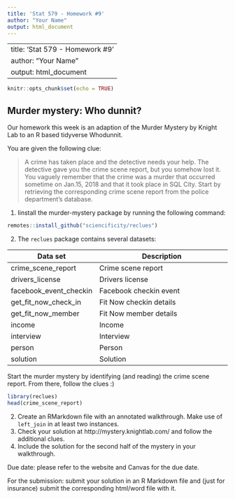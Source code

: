 ```yaml
---
title: 'Stat 579 - Homework #9'
author: "Your Name"
output: html_document
---
```


---
title: 'Stat 579 - Homework #9'
author: "Your Name"
output: html_document
---


```r
knitr::opts_chunk$set(echo = TRUE)
```

## Murder mystery: Who dunnit?

Our homework this week is an adaption of the Murder Mystery by Knight Lab to an R based tidyverse Whodunnit.

You are given the following clue: 

> A crime has taken place and the detective needs your help. The detective gave you the crime scene report, but you somehow lost it. You vaguely remember that the crime was a murder that occurred sometime on Jan.15, 2018 and that it took place in SQL City. Start by retrieving the corresponding crime scene report from the police department's database.


1. Iinstall the murder-mystery package by running the following command:
```r
remotes::install_github("sciencificity/reclues")
```
2. The `reclues` package contains  several datasets:

|Data set	|Description	|
|------------------------	|------------------------------------------------	|
| crime_scene_report     	| Crime scene report                             	|
| drivers_license        	| Drivers license                                	|
| facebook_event_checkin 	| Facebook checkin event                          |
| get_fit_now_check_in   	| Fit Now checkin details                        	|
| get_fit_now_member     	| Fit Now member details                         	|
| income                 	| Income                                         	|
| interview              	| Interview                                      	|
| person                 	| Person                                         	|
| solution               	| Solution                                       	|

Start the murder mystery by identifying (and reading) the crime scene report. From there, follow the clues :)
```r
library(reclues)
head(crime_scene_report)
```

2. Create an RMarkdown file with an annotated walkthrough. Make use of `left_join` in at least two instances.
3. Check your solution at http://mystery.knightlab.com/ and follow the additional clues. 
4. Include the solution for the second half of the mystery in your walkthrough.

Due date: please refer to the website and Canvas for the due date. 

For the submission: submit your solution in an R Markdown file and (just for insurance) submit the corresponding html/word file with it. 
